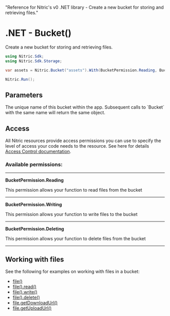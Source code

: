   "Reference for Nitric's v0 .NET library - Create a new bucket for storing and retrieving files."

# .NET - Bucket()

Create a new bucket for storing and retrieving files.

```csharp
using Nitric.Sdk;
using Nitric.Sdk.Storage;

var assets = Nitric.Bucket("assets").With(BucketPermission.Reading, BucketPermission.Writing, BucketPermission.Deleting);

Nitric.Run();
```

## Parameters

<Properties>
  <Property name="name" type="string" required>
    The unique name of this bucket within the app. Subsequent calls to `Bucket`
    with the same name will return the same object.
  </Property>
</Properties>

## Access

All Nitric resources provide access permissions you can use to specify the level of access your code needs to the resource. See here for details [Access Control documentation](/assets/access-control).

### Available permissions:

---

**BucketPermission.Reading**

This permission allows your function to read files from the bucket

---

**BucketPermission.Writing**

This permission allows your function to write files to the bucket

---

**BucketPermission.Deleting**

This permission allows your function to delete files from the bucket

---

## Working with files

See the following for examples on working with files in a bucket:

- [file()](./bucket-file)
- [file().read()](./bucket-file-read)
- [file().write()](./bucket-file-write)
- [file().delete()](./bucket-file-delete)
- [file.getDownloadUrl()](./bucket-file-downloadurl)
- [file.getUploadUrl()](./bucket-file-uploadurl)
